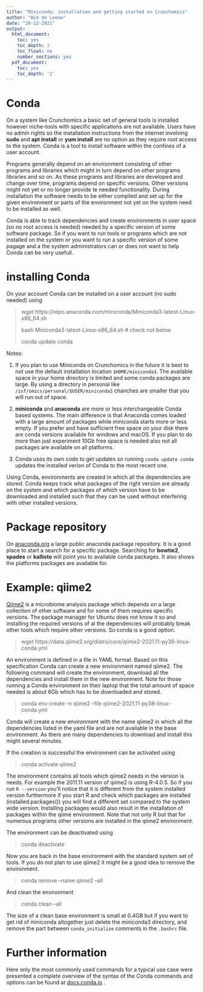 ```yaml
---
title: "Miniconda: installation and getting started on Crunchomics"
author: "Wim de Leeuw"
date: "20-12-2021"
output: 
  html_document:
    toc: yes
    toc_depth: 2
    toc_float: no
    number_sections: yes
  pdf_document:
    toc: yes
    toc_depth: '2'
---
```


# Conda 

On a system like  Crunchomics a basic set of general tools is installed however niche-tools with specific applications are not available. Users have no admin rights so the installation instructions from the internet involving **sudo**  and **apt install** or **yum install**   are no option as they require root access to the system.  Conda is a tool to install software within the confines of a user account.  

Programs generally depend on an environment consisting of  other programs  and libraries which might in turn depend on other programs libraries and so on. As these programs and libraries are developed and change over time, programs depend on specific versions. Other versions might not yet or no longer provide te needed functionality. During installation the software needs to be either compiled and set up for the given environment or parts of the environment not yet on the system need to be installed as well.     

Conda is able to track dependencies and create environments in user space (so no root access is needed) needed by a specific version of some software package. So if you want to run tools or programs which are not installed on the system or you want to run a specific version of some pagage and a the system administrators can or does not want to help Conda can be very usefull. 

# installing Conda 

On your account Conda can be installed on a user account (no sudo needed) using

> wget https://repo.anaconda.com/miniconda/Miniconda3-latest-Linux-x86_64.sh
>
> bash Miniconda3-latest-Linux-x86_64.sh  # check not below
>
> conda update conda

Notes:

 1.   If you plan to use Miniconda on Crunchomics in the future it is best to not use the default installation location `$HOME/miniconda3`. The available space in your home directory is limited and some conda packages are large. By using a directory in personal like `/zsf/omics/personal/$USER/miniconda3` chanches are smaller that you will run out of space. 

 2. **miniconda** and **anaconda** are more or less interchangeable Conda based systems. The  main difference is that Anaconda comes loaded with a large amount of packages while miniconda starts more or less empty.  If you prefer and have sufficient free space on your disk there are conda versions available for windows and macOS. If you plan to do more than just experiment 10Gb free space is needed also not all packages are available on all platforms.
 
 3. Conda uses its own code to get updates so running ```conda update conda```  updates the installed verion of Conda to the most recent one. 
 
Using Conda, environments are created in which all the dependencies are stored. Conda keeps track what packages of the right version are already on the system and which packages of which version have to be downloaded and installed such that they can be used without interfering with other installed versions.

# Package repository

On [anaconda.org](https://anaconda.org/) a large public anaconda package repository. It is a good place to start a search for a specific package. Searching for **bowtie2**, **spades** or **kallisto** will point you to available conda packages. It also shows the platforms packages are available for.

# Example: qiime2
[Qiime2](https://qiime2.org "qiime2.org") is a microbiome analysis package which depends on a large collection of other software and for some of them requires specific versions. The package manager for Ubuntu does not know it so and installing the required versions of al the dependencies will probably break other tools which require other versions. So conda is a good option.

> wget https://data.qiime2.org/distro/core/qiime2-2021.11-py38-linux-conda.yml


An environment is defined in a file in YAML format.  Based on this specification Conda can create a new environment named qiime2. The following command will create the environment, download all the dependencies and install them in the new environment. Note for those running a Conda environment on their laptop that the total amount of space needed is about 6Gb which has to be downloaded and stored.

> conda env create -n qiime2 --file qiime2-2021.11-py38-linux-conda.yml

Conda will create a new environment with the name qiime2  in which all the dependencies listed in the yaml file and are not available in the base environment. As there are many dependencies to download and install this might several minutes. 


If the creation is successful the environment can be activated using

> conda activate qiime2

The environment contains all tools which qiime2 needs in the version is needs. For example the 2011.11 version of qiime2 is using R-4.0.5. So if you run ```R --version``` you'll notice that it is different from the system installed version furthermore if you start R and check which packages are installed (installed.packages()) you will find a different set compared to the system wide version. Installing packages would also result in the installation of packages within the qiime environment. Note that not only R but that for numerous programs other versions are installed in the qiime2 environment.  

The environment can be deactivated using

> conda deactivate

Now you are back in the base environment with the standard system set of tools. If you 
do not plan to use qiime2 it might be a good idea to remove the environment. 

> conda remove --name qiime2 --all

And clean the environment 

> conda clean --all

The size of a clean base environment is small at 0.4GB  but if you want to get rid of miniconda altogether just delete the miniconda3 directory, and remove the part between `conda_initialize` comments in the `.bashrc` file.

# Further information

Here only the most commonly used commands for a typical use case were presented a complete overview of the syntax of the Conda commands and options can be found at [docs.conda.io](https://docs.conda.io/projects/conda/en/latest/user-guide/tasks/index.html)
.

